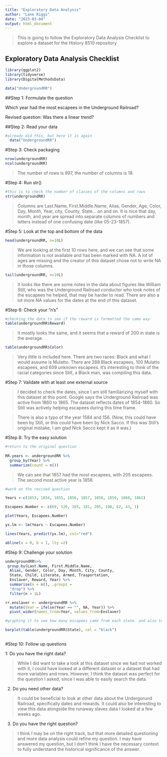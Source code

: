 ```yaml
---
title: "Exploratory Data Analysis"
author: "Lane Riggs"
date: "2023-03-04"
output: html_document
---
```

  
>This is going to follow the Exploratory Data Analysis Checklist to explore a dataset for the History 8510 repository

## Exploratory Data Analysis Checklist

```r
library(ggplot2) 
library(tidyverse)
library(DigitalMethodsData)

data("UndergroundRR")
```

##Step 1: Formulate the question 

Which year had the most escapees in the Underground Railroad? 

Revised question: Was there a linear trend?

##Step 2: Read your data 
```r
#already did this, but here it is again 
  data("UndergroundRR")
```

#Step 3: Check packaging 
```r
nrow(undergroundRR)
ncol(undergroundRR)
```

>The number of rows is 997, the number of columns is 18.

#Step 4: Run str()
```r
#this is to check the number of classes of the columns and rows
str(undergroundRR)
```

>Columns are Last.Name, First.Middle.Name, Alias, Gender, Age, Color, Day, Month, Year, city, County, State... on and on. It is nice that day, month, and year are spread into separate columns of numbers and letters instead of one confusing date (like 05-23-1857).

#Step 5: Look at the top and bottom of the data 
```r
head(undergroundRR, n=10L)
```

>We are looking at the first 10 rows here, and we can see that some information is not available and has been marked with NA. A lot of ages are missing and the creator of this dataset chose not to write NA in those columns. 

```r
tail(undergroundRR, n=10L)
```
>It looks like there are some notes in the data about figures like William Still, who was the Underground Railroad conductor who took notes of the escapees he helped, that may be harder to read. There are also a lot more NA values for the dates at the end of this dataset. 

#Step 6: Check your "n's"
```r
#checking the data to see if the reward is formatted the same way 
table(undergroundRR$Reward)
```
>It mostly looks the same, and it seems that a reward of 200 in state is the average. 

````r
table(undergroundRR$Color)
````
>Very little is included here. There are two races: Black and what I would assume is Mulatto. There are 288 Black escapees, 100 Mulatto escapees, and 609 unknown escapees. It's interesting to think of the racial categories since Still, a Black man, was compiling this data. 

#Step 7: Validate with at least one external source 

>I decided to check the dates, since I am still familiarizing myself with this dataset at this point. Google says the Underground Railroad was active from 1860 to 1865. The dataset reflects dates of 1854-1860. So Still was actively helping escapees during this time frame.

>There is also a typo of the year 1584 and 156. (Now, this could have been by Still, or this could have been by Nick Sacco. If this was Still's original mistake, I am glad Nick Sacco kept it as it was.)

#Step 8: Try the easy solution
```r
#return to the original question
  
RR.years <- undergroundRR %>%
  group_by(Year) %>%
  summarize(count = n())
```
>We can see that 1857 had the most escapees, with 205 escapees. The second most active year is 1856. 

```r
#work on the revised question 

Years <-c(1853, 1854, 1855, 1856, 1857, 1858, 1859, 1860, 1861)

Escapees.Number <- c(69, 126, 165, 181, 205, 100, 62, 43, 1)

plot(Years, Escapees.Number)

yx.lm <- lm(Years ~ Escapees.Number)

lines(Years, predict(yx.lm), col="red")

abline(a = 0, b = 1, lty =2)

```

#Step 9: Challenge your solution
````r
undergroundRR%>%
 group_by(Last.Name, First.Middle.Name,
  Alias, Gender, Color, Day, Month, City, County,
  State, Child, Literate, Armed, Trasportation,
  Enslaver, Reward, Year) %>%
  summarise(n = n(), .groups =
  "drop") %>%
  filter(n > 1L)

rr.enslaver <- undergroundRR %>%
  mutate(Year = ifelse(Year == "", NA, Year)) %>%
  pivot_wider(names_from=Year, values_from=Enslaver)

#graphing it to see how many escapees came from each state. and also to work with charts more. 

barplot(table(undergroundRR$State), col = "black")
    
````

#Step 10: Follow up questions 

1: Do you have the right data? 

>While I did want to take a look at this dataset since we had not worked with it, I could have looked at a different dataset or a dataset that had more variables and rows. However, I think the dataset was perfect for the question I asked, since I was able to easily search the data.

2. Do you need other data?

>It could be beneficial to look at other data about the Undergorund Railroad, specifically dates and rewards. It could also be interesting to view this data alongside the runaway slaves data I looked at a few weeks ago. 

3. Do you have the right question?

>I think I may be on the right track, but that more detailed questioning and more data analysis could refine my question. I may have answered my question, but I don't think I have the necessary context to fully understand the historical significance of the answer. 
